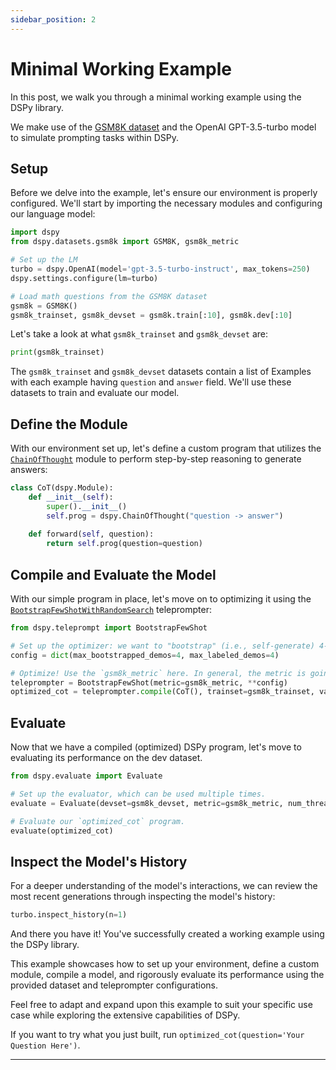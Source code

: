 ```yaml
---
sidebar_position: 2
---
```



# Minimal Working Example

In this post, we walk you through a minimal working example using the DSPy library. 

We make use of the [GSM8K dataset](https://huggingface.co/datasets/gsm8k) and the OpenAI GPT-3.5-turbo model to simulate prompting tasks within DSPy.

## Setup

Before we delve into the example, let's ensure our environment is properly configured. We'll start by importing the necessary modules and configuring our language model:

```python
import dspy
from dspy.datasets.gsm8k import GSM8K, gsm8k_metric

# Set up the LM
turbo = dspy.OpenAI(model='gpt-3.5-turbo-instruct', max_tokens=250)
dspy.settings.configure(lm=turbo)

# Load math questions from the GSM8K dataset
gsm8k = GSM8K()
gsm8k_trainset, gsm8k_devset = gsm8k.train[:10], gsm8k.dev[:10]
```

Let's take a look at what `gsm8k_trainset` and `gsm8k_devset` are:

```python
print(gsm8k_trainset)
```

The `gsm8k_trainset` and `gsm8k_devset` datasets contain a list of Examples with each example having `question` and `answer` field. We'll use these datasets to train and evaluate our model.

## Define the Module

With our environment set up, let's define a custom program that utilizes the [`ChainOfThought`](/api/modules/ChainOfThought) module to perform step-by-step reasoning to generate answers:

```python
class CoT(dspy.Module):
    def __init__(self):
        super().__init__()
        self.prog = dspy.ChainOfThought("question -> answer")
    
    def forward(self, question):
        return self.prog(question=question)
```

## Compile and Evaluate the Model

With our simple program in place, let's move on to optimizing it using the [`BootstrapFewShotWithRandomSearch`](/api/optimizers/BootstrapFewShotWithRandomSearch) teleprompter:

```python
from dspy.teleprompt import BootstrapFewShot

# Set up the optimizer: we want to "bootstrap" (i.e., self-generate) 4-shot examples of our CoT program.
config = dict(max_bootstrapped_demos=4, max_labeled_demos=4)

# Optimize! Use the `gsm8k_metric` here. In general, the metric is going to tell the optimizer how well it's doing.
teleprompter = BootstrapFewShot(metric=gsm8k_metric, **config)
optimized_cot = teleprompter.compile(CoT(), trainset=gsm8k_trainset, valset=gsm8k_devset)
```

## Evaluate

Now that we have a compiled (optimized) DSPy program, let's move to evaluating its performance on the dev dataset.


```python
from dspy.evaluate import Evaluate

# Set up the evaluator, which can be used multiple times.
evaluate = Evaluate(devset=gsm8k_devset, metric=gsm8k_metric, num_threads=4, display_progress=True, display_table=0)

# Evaluate our `optimized_cot` program.
evaluate(optimized_cot)
```

## Inspect the Model's History

For a deeper understanding of the model's interactions, we can review the most recent generations through inspecting the model's history:

```python
turbo.inspect_history(n=1)
```

And there you have it! You've successfully created a working example using the DSPy library. 

This example showcases how to set up your environment, define a custom module, compile a model, and rigorously evaluate its performance using the provided dataset and teleprompter configurations. 

Feel free to adapt and expand upon this example to suit your specific use case while exploring the extensive capabilities of DSPy.

If you want to try what you just built, run `optimized_cot(question='Your Question Here')`.

***

<AuthorDetails name="Herumb Shandilya"/>
